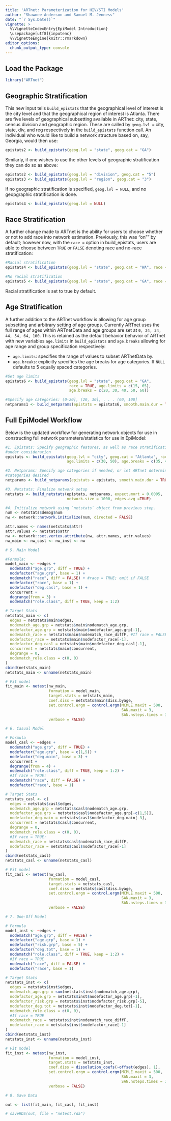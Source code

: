 ```yaml
---
title: 'ARTnet: Parameterization for HIV/STI Models'
author: "Shawnee Anderson and Samuel M. Jenness"
date: "`r Sys.Date()`"
vignette: >
  %\VignetteIndexEntry{EpiModel Introduction}
  \usepackage[utf8]{inputenc}
  %\VignetteEngine{knitr::rmarkdown}
editor_options: 
  chunk_output_type: console
---
```


## Load the Package

```r
library("ARTnet")
```


## Geographic Stratification

This new input tells `build_epistats` that the geographical level of interest is the city level and that the geographical region of interest is Atlanta. There are five levels of geographical subsetting available in ARTnet: city, state, census division and geographic region. These are called by `geog.lvl = ` city, state, div, and reg respectively in the `build_epistats` function call. An individual who would like to build a network structure based on, say, Georgia, would then use:

```r
epistats2 <- build_epistats(geog.lvl = "state", geog.cat = "GA")
```

Similarly, if one wishes to use the other levels of geographic stratification they can do so as above:

```r
epistats2 <- build_epistats(geog.lvl = "division", geog.cat = "5")
epistats3 <- build_epistats(geog.lvl = "region", geog.cat = "3")
```

If no geographic stratification is specified, `geog.lvl = NULL`, and no geopgraphic stratification is done.

```r
epistats4 <- build_epistats(geog.lvl = NULL)
```

## Race Stratification

A further change made to ARTnet is the ability for users to choose whether or not to add race into network estimation. Previously, this was "on"" by default; however now, with the `race = ` option in build_epistats, users are able to choose between `TRUE` or `FALSE` denoting race and no-race stratification:

```r
#Racial stratification
epistats4 <- build_epistats(geog.lvl = "state", geog.cat = "WA", race = TRUE)

#No racial stratification
epistats5 <- build_epistats(geog.lvl = "state", geog.cat = "GA", race = FALSE)
```

Racial stratification is set to true by default.

## Age Stratification

A further addition to the ARTnet workflow is allowing for age group subsetting and arbitrary setting of age groups. Currently ARTnet uses the full range of ages within ARTnetData and age groups are set at `0, 24, 34, 44, 54, 64, 100`. This is retained as the default behavior behavior of ARTnet with new variables `age.limits` in `build_epistats` and `age.breaks` allowing for age range and group specification respectively:

* `age.limits`: specifies the range of values to subset ARTnetData by.
* `age.breaks`: explicitly specifies the age breaks for age categories. If `NULL` defaults to 5 equally spaced categories.

```r
#Set age limits
epistats6 <- build_epistats(geog.lvl = "state", geog.cat = "GA", 
                            race = TRUE, age.limits = c(15, 65),
                            age.breaks = c(20, 30, 40, 50, 60))

#Specify age categories: (0-20], (20, 30], . . . (60, 100]
netparams1 <- build_netparams(epistats = epistats6, smooth.main.dur = TRUE)
```

## Full EpiModel Workflow

Below is the updated workflow for generating network objects for use in constructing full network parameters/statistics for use in EpiModel:

```r
#1. Epistats: Specify geographic features, as well as race stratification and total age range
#under consideration
epistats <- build_epistats(geog.lvl = "city", geog.cat = "Atlanta", race = TRUE, 
                           age.limits = c(30, 50), age.breaks = c(35, 45))

#2. Netparams: Specify age categories if needed, or let ARTnet determine age categories by number of 
#categories desired
netparams <- build_netparams(epistats = epistats, smooth.main.dur = TRUE)

#3. Netstats: Finalize network setup 
netstats <- build_netstats(epistats, netparams, expect.mort = 0.0005, 
                           network.size = 1000, edges.avg =TRUE)

#4. Initialize network using `netstats` object from previous step.
num <- netstats$demog$num
nw <- network::network.initialize(num, directed = FALSE)

attr.names <- names(netstats$attr)
attr.values <- netstats$attr
nw <- network::set.vertex.attribute(nw, attr.names, attr.values)
nw_main <- nw_casl <- nw_inst <- nw

# 5. Main Model

#Formula: 
model_main <- ~edges +
  nodematch("age.grp", diff = TRUE) +
  nodefactor("age.grp", base = 1) +
  nodematch("race", diff = FALSE) + #race = TRUE; omit if FALSE
  nodefactor("race", base = 1) +
  nodefactor("deg.casl", base = 1) +
  concurrent +
  degrange(from = 3) +
  nodematch("role.class", diff = TRUE, keep = 1:2)

# Target Stats
netstats_main <- c(
  edges = netstats$main$edges,
  nodematch_age.grp = netstats$main$nodematch_age.grp,
  nodefactor_age.grp = netstats$main$nodefactor_age.grp[-1],
  nodematch_race = netstats$main$nodematch_race_diffF, #If race = FALSE, value will be NULL
  nodefactor_race = netstats$main$nodefactor_race[-1],
  nodefactor_deg.casl = netstats$main$nodefactor_deg.casl[-1],
  concurrent = netstats$main$concurrent,
  degrange = 0,
  nodematch_role.class = c(0, 0)
)
cbind(netstats_main)
netstats_main <- unname(netstats_main)

# Fit model
fit_main <- netest(nw_main,
                   formation = model_main,
                   target.stats = netstats_main,
                   coef.diss = netstats$main$diss.byage,
                   set.control.ergm = control.ergm(MCMLE.maxit = 500,
                                                   SAN.maxit = 3,
                                                   SAN.nsteps.times = 3),
                   verbose = FALSE)

# 6. Casual Model

# Formula
model_casl <- ~edges +
  nodematch("age.grp", diff = TRUE) +
  nodefactor("age.grp", base = c(1,5)) +
  nodefactor("deg.main", base = 3) +
  concurrent +
  degrange(from = 4) +
  nodematch("role.class", diff = TRUE, keep = 1:2) +
  #If race = TRUE:
  nodematch("race", diff = FALSE) +
  nodefactor("race", base = 1)

# Target Stats
netstats_casl <- c(
  edges = netstats$casl$edges,
  nodematch_age.grp = netstats$casl$nodematch_age.grp,
  nodefactor_age.grp = netstats$casl$nodefactor_age.grp[-c(1,5)],
  nodefactor_deg.main = netstats$casl$nodefactor_deg.main[-3],
  concurrent = netstats$casl$concurrent,
  degrange = 0,
  nodematch_role.class = c(0, 0),
  #If race = TRUE:
  nodematch_race = netstats$casl$nodematch_race_diffF, 
  nodefactor_race = netstats$casl$nodefactor_race[-1]
)
cbind(netstats_casl)
netstats_casl <- unname(netstats_casl)

# Fit model
fit_casl <- netest(nw_casl,
                   formation = model_casl,
                   target.stats = netstats_casl,
                   coef.diss = netstats$casl$diss.byage,
                   set.control.ergm = control.ergm(MCMLE.maxit = 500,
                                                   SAN.maxit = 3,
                                                   SAN.nsteps.times = 3),
                   verbose = FALSE)

# 7. One-Off Model

# Formula
model_inst <- ~edges +
  nodematch("age.grp", diff = FALSE) +
  nodefactor("age.grp", base = 1) +
  nodefactor("risk.grp", base = 5) +
  nodefactor("deg.tot", base = 1) +
  nodematch("role.class", diff = TRUE, keep = 1:2) +
  #If race = TRUE
  nodematch("race", diff = FALSE) +
  nodefactor("race", base = 1) 

# Target Stats
netstats_inst <- c(
  edges = netstats$inst$edges,
  nodematch_age.grp = sum(netstats$inst$nodematch_age.grp),
  nodefactor_age.grp = netstats$inst$nodefactor_age.grp[-1],
  nodefactor_risk.grp = netstats$inst$nodefactor_risk.grp[-5],
  nodefactor_deg.tot = netstats$inst$nodefactor_deg.tot[-1],
  nodematch_role.class = c(0, 0),
  #If race = TRUE
  nodematch_race = netstats$inst$nodematch_race_diffF,
  nodefactor_race = netstats$inst$nodefactor_race[-1]
)
cbind(netstats_inst)
netstats_inst <- unname(netstats_inst)

# Fit model
fit_inst <- netest(nw_inst,
                   formation = model_inst,
                   target.stats = netstats_inst,
                   coef.diss = dissolution_coefs(~offset(edges), 1),
                   set.control.ergm = control.ergm(MCMLE.maxit = 500,
                                                   SAN.maxit = 3,
                                                   SAN.nsteps.times = 3),
                   verbose = FALSE)

# 8. Save Data

out <- list(fit_main, fit_casl, fit_inst)

# saveRDS(out, file = "netest.rda")
```
